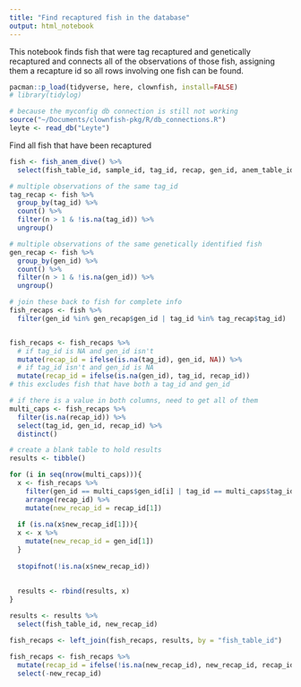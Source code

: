 ```yaml
---
title: "Find recaptured fish in the database"
output: html_notebook
---
```

This notebook finds fish that were tag recaptured and genetically recaptured and connects all of the observations of those fish, assigning them a recapture id so all rows involving one fish can be found.

```r
pacman::p_load(tidyverse, here, clownfish, install=FALSE)
# library(tidylog)

# because the myconfig db connection is still not working
source("~/Documents/clownfish-pkg/R/db_connections.R")
leyte <- read_db("Leyte")
```

Find all fish that have been recaptured
```r
fish <- fish_anem_dive() %>% 
  select(fish_table_id, sample_id, tag_id, recap, gen_id, anem_table_id, fish_obs_time, anem_obs_time, date, anem_id, anem_obs, gps) 

# multiple observations of the same tag_id
tag_recap <- fish %>% 
  group_by(tag_id) %>% 
  count() %>% 
  filter(n > 1 & !is.na(tag_id)) %>% 
  ungroup() 

# multiple observations of the same genetically identified fish
gen_recap <- fish %>% 
  group_by(gen_id) %>% 
  count() %>% 
  filter(n > 1 & !is.na(gen_id)) %>% 
  ungroup()

# join these back to fish for complete info
fish_recaps <- fish %>% 
  filter(gen_id %in% gen_recap$gen_id | tag_id %in% tag_recap$tag_id)


fish_recaps <- fish_recaps %>% 
  # if tag_id is NA and gen_id isn't
  mutate(recap_id = ifelse(is.na(tag_id), gen_id, NA)) %>% 
  # if tag_id isn't and gen_id is NA
  mutate(recap_id = ifelse(is.na(gen_id), tag_id, recap_id))
# this excludes fish that have both a tag_id and gen_id

# if there is a value in both columns, need to get all of them
multi_caps <- fish_recaps %>% 
  filter(is.na(recap_id)) %>% 
  select(tag_id, gen_id, recap_id) %>% 
  distinct()

# create a blank table to hold results
results <- tibble()

for (i in seq(nrow(multi_caps))){
  x <- fish_recaps %>% 
    filter(gen_id == multi_caps$gen_id[i] | tag_id == multi_caps$tag_id[i]) %>% 
    arrange(recap_id) %>% 
    mutate(new_recap_id = recap_id[1])
  
  if (is.na(x$new_recap_id[1])){
  x <- x %>% 
    mutate(new_recap_id = gen_id[1])
  }
  
  stopifnot(!is.na(x$new_recap_id))
  
  
  results <- rbind(results, x)
}

results <- results %>% 
  select(fish_table_id, new_recap_id)

fish_recaps <- left_join(fish_recaps, results, by = "fish_table_id")

fish_recaps <- fish_recaps %>% 
  mutate(recap_id = ifelse(!is.na(new_recap_id), new_recap_id, recap_id)) %>% 
  select(-new_recap_id)
```

